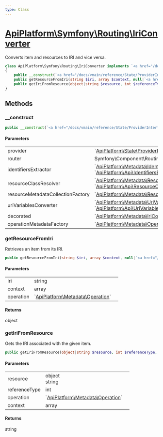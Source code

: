 ```yaml
---
type: Class
---
```


# [ApiPlatform\Symfony\Routing\IriConverter](/docs/vmain/reference/Symfony/Routing/IriConverter)


Converts item and resources to IRI and vice versa.



```php
class ApiPlatform\Symfony\Routing\IriConverter implements `<a href="/docs/vmain/reference/Metadata/IriConverterInterface">ApiPlatform\Metadata\IriConverterInterface</a>`
{
    public __construct(`<a href="/docs/vmain/reference/State/ProviderInterface">ApiPlatform\State\ProviderInterface</a>` $provider, Symfony\Component\Routing\RouterInterface $router, `<a href="/docs/vmain/reference/Metadata/IdentifiersExtractorInterface">ApiPlatform\Metadata\IdentifiersExtractorInterface</a>`|`<a href="/docs/vmain/reference/Metadata/IdentifiersExtractorInterface">ApiPlatform\Api\IdentifiersExtractorInterface</a>` $identifiersExtractor, `<a href="/docs/vmain/reference/Metadata/ResourceClassResolverInterface">ApiPlatform\Metadata\ResourceClassResolverInterface</a>`|`<a href="/docs/vmain/reference/Metadata/ResourceClassResolverInterface">ApiPlatform\Api\ResourceClassResolverInterface</a>` $resourceClassResolver, `<a href="/docs/vmain/reference/Metadata/Resource/Factory/ResourceMetadataCollectionFactoryInterface">ApiPlatform\Metadata\Resource\Factory\ResourceMetadataCollectionFactoryInterface</a>` $resourceMetadataCollectionFactory, null|`<a href="/docs/vmain/reference/Metadata/UriVariablesConverterInterface">ApiPlatform\Metadata\UriVariablesConverterInterface</a>`|`<a href="/docs/vmain/reference/Metadata/UriVariablesConverterInterface">ApiPlatform\Api\UriVariablesConverterInterface</a>` $uriVariablesConverter, null|`<a href="/docs/vmain/reference/Metadata/IriConverterInterface">ApiPlatform\Metadata\IriConverterInterface</a>` $decorated, null|`<a href="/docs/vmain/reference/Metadata/Operation/Factory/OperationMetadataFactoryInterface">ApiPlatform\Metadata\Operation\Factory\OperationMetadataFactoryInterface</a>` $operationMetadataFactory)
    public getResourceFromIri(string $iri, array $context, null|`<a href="/docs/vmain/reference/Metadata/Operation">ApiPlatform\Metadata\Operation</a>` $operation): object
    public getIriFromResource(object|string $resource, int $referenceType, null|`<a href="/docs/vmain/reference/Metadata/Operation">ApiPlatform\Metadata\Operation</a>` $operation, array $context): string
}
```
## Methods

### __construct



```php
public __construct(`<a href="/docs/vmain/reference/State/ProviderInterface">ApiPlatform\State\ProviderInterface</a>` $provider, Symfony\Component\Routing\RouterInterface $router, `<a href="/docs/vmain/reference/Metadata/IdentifiersExtractorInterface">ApiPlatform\Metadata\IdentifiersExtractorInterface</a>`|`<a href="/docs/vmain/reference/Metadata/IdentifiersExtractorInterface">ApiPlatform\Api\IdentifiersExtractorInterface</a>` $identifiersExtractor, `<a href="/docs/vmain/reference/Metadata/ResourceClassResolverInterface">ApiPlatform\Metadata\ResourceClassResolverInterface</a>`|`<a href="/docs/vmain/reference/Metadata/ResourceClassResolverInterface">ApiPlatform\Api\ResourceClassResolverInterface</a>` $resourceClassResolver, `<a href="/docs/vmain/reference/Metadata/Resource/Factory/ResourceMetadataCollectionFactoryInterface">ApiPlatform\Metadata\Resource\Factory\ResourceMetadataCollectionFactoryInterface</a>` $resourceMetadataCollectionFactory, null|`<a href="/docs/vmain/reference/Metadata/UriVariablesConverterInterface">ApiPlatform\Metadata\UriVariablesConverterInterface</a>`|`<a href="/docs/vmain/reference/Metadata/UriVariablesConverterInterface">ApiPlatform\Api\UriVariablesConverterInterface</a>` $uriVariablesConverter, null|`<a href="/docs/vmain/reference/Metadata/IriConverterInterface">ApiPlatform\Metadata\IriConverterInterface</a>` $decorated, null|`<a href="/docs/vmain/reference/Metadata/Operation/Factory/OperationMetadataFactoryInterface">ApiPlatform\Metadata\Operation\Factory\OperationMetadataFactoryInterface</a>` $operationMetadataFactory)
```

#### Parameters

<table><tbody>
<tr><td>provider</td><td>`<a href="/docs/vmain/reference/State/ProviderInterface">ApiPlatform\State\ProviderInterface</a>`</td><td></td></tr><tr><td>router</td><td>Symfony\Component\Routing\RouterInterface</td><td></td></tr><tr><td>identifiersExtractor</td><td>`<a href="/docs/vmain/reference/Metadata/IdentifiersExtractorInterface">ApiPlatform\Metadata\IdentifiersExtractorInterface</a>`<br />`<a href="/docs/vmain/reference/Metadata/IdentifiersExtractorInterface">ApiPlatform\Api\IdentifiersExtractorInterface</a>`</td><td></td></tr><tr><td>resourceClassResolver</td><td>`<a href="/docs/vmain/reference/Metadata/ResourceClassResolverInterface">ApiPlatform\Metadata\ResourceClassResolverInterface</a>`<br />`<a href="/docs/vmain/reference/Metadata/ResourceClassResolverInterface">ApiPlatform\Api\ResourceClassResolverInterface</a>`</td><td></td></tr><tr><td>resourceMetadataCollectionFactory</td><td>`<a href="/docs/vmain/reference/Metadata/Resource/Factory/ResourceMetadataCollectionFactoryInterface">ApiPlatform\Metadata\Resource\Factory\ResourceMetadataCollectionFactoryInterface</a>`</td><td></td></tr><tr><td>uriVariablesConverter</td><td>`<a href="/docs/vmain/reference/Metadata/UriVariablesConverterInterface">ApiPlatform\Metadata\UriVariablesConverterInterface</a>`<br />`<a href="/docs/vmain/reference/Metadata/UriVariablesConverterInterface">ApiPlatform\Api\UriVariablesConverterInterface</a>`</td><td></td></tr><tr><td>decorated</td><td>`<a href="/docs/vmain/reference/Metadata/IriConverterInterface">ApiPlatform\Metadata\IriConverterInterface</a>`</td><td></td></tr><tr><td>operationMetadataFactory</td><td>`<a href="/docs/vmain/reference/Metadata/Operation/Factory/OperationMetadataFactoryInterface">ApiPlatform\Metadata\Operation\Factory\OperationMetadataFactoryInterface</a>`</td><td></td></tr>
</tbody>
</table>

### getResourceFromIri

Retrieves an item from its IRI.

```php
public getResourceFromIri(string $iri, array $context, null|`<a href="/docs/vmain/reference/Metadata/Operation">ApiPlatform\Metadata\Operation</a>` $operation): object
```

#### Parameters

<table><tbody>
<tr><td>iri</td><td>string</td><td></td></tr><tr><td>context</td><td>array</td><td></td></tr><tr><td>operation</td><td>`<a href="/docs/vmain/reference/Metadata/Operation">ApiPlatform\Metadata\Operation</a>`</td><td></td></tr>
</tbody>
</table>

#### Returns

object

### getIriFromResource

Gets the IRI associated with the given item.

```php
public getIriFromResource(object|string $resource, int $referenceType, null|`<a href="/docs/vmain/reference/Metadata/Operation">ApiPlatform\Metadata\Operation</a>` $operation, array $context): string
```

#### Parameters

<table><tbody>
<tr><td>resource</td><td>object<br />string</td><td></td></tr><tr><td>referenceType</td><td>int</td><td></td></tr><tr><td>operation</td><td>`<a href="/docs/vmain/reference/Metadata/Operation">ApiPlatform\Metadata\Operation</a>`</td><td></td></tr><tr><td>context</td><td>array</td><td></td></tr>
</tbody>
</table>

#### Returns

string
